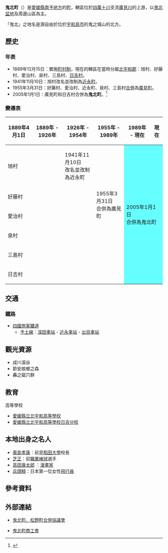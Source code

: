 {{日本町村
| 自治體名=鬼北
| 町村=町
| 圖像 = [[File:Chikanaga_station_03.jpg|240px]]
| 圖像說明 = [[近永站|近永站]]
| 町村旗 = [[File:Flag_of_Kihoku,_Ehime.svg|100px]]
| 旗說明 = 町旗
| 町村章 = [[File:Emblem_of_Kihoku,_Ehime.svg|100px]]

| 町村章說明 = 町章
| 日文原名=鬼北町
| 平假名=きほくちょう
| 羅馬字拼音=Kihoku-chō
| 都道府縣=愛媛縣
| 支廳=
| 郡=北宇和郡
| 編號=38488-7
| 面積=241.87
| 邊界未定=
| 人口=11,574
| 統計時間=2012年7月底
| 自治體=[[宇和島市|宇和島市]]、[[西予市|西予市]]、[[松野町|松野町]]<br />'''[[高知縣|高知縣]]'''：[[檮原町|檮原町]]、[[四萬十町|四萬十町]]
| 樹=[[日本扁柏|日本扁柏]]
| 花=[[杜鵑花|杜鵑花]]
| 鳥=
| 其他象徵物=
| 其他象徵=
| 首長=甲岡秀文
| 卸任日期=2013年3月
| 議員數=14
| 郵遞區號=798-1395
| 所在地=北宇和郡鬼北町大字近永800番地1
| 電話號碼=895-45-1111
| 外部連結=http://www.town.kihoku.ehime.jp/
| 經度=
| 緯度=
| 地圖 = [[File:Kihoku_in_Ehime_Prefecture_Ja.svg|250px]]
| 註記 =
}}
'''鬼北町'''（{{jpn|j=鬼北町|hg=きほくちょう|rm=Kihoku chō|f=y}}）是[[愛媛縣|愛媛縣]][[南予地方|南予地方]]的[[町|町]]，轄區位於[[四萬十川|四萬十川]]支流[[廣見川|廣見川]]的上游，以[[鬼北盆地|鬼北盆地]]及周邊山區為主。

「鬼北」之地名是源自由於位於[[宇和島市|宇和島市]]的鬼之城山的北方。

==歷史==
===年表===
* 1889年12月15日：實施[[町村制|町村制]]，現在的轄區在當時分屬[[北宇和郡|北宇和郡]]：旭村、好藤村、愛治村、泉村、三島村、[[日吉村_(愛媛縣北宇和郡)|日吉村]]。
* 1941年11月10日：旭村改名並改制為[[近永町|近永町]]。
* 1955年3月31日：好藤村、愛治村、近永町、泉村、三島村[[市町村合併|合併]]為[[廣見町_(愛媛縣)|廣見町]]。
* 2005年1月1日：廣見町和日吉村合併為'''鬼北町'''。<ref>{{cite web| title=鬼北町の紹介| url=http://www.town.kihoku.ehime.jp/site/mayor/936.html| publisher=鬼北町公所| accessdate=2012-08-11| date=2010-01-16| language=ja}}</ref>

===變遷表===
{| class="wikitable" style="font-size:small"
! 1889年4月1日
! 1889年 - 1926年
! 1926年 - 1954年
! 1955年 - 1989年
! 1989年 - 現在
! 現在
|-
| colspan=2 | 旭村
| 1941年11月10日<br>改名並改制為近永町
| rowspan=5 | 1955年3月31日<br>合併為廣見町
| rowspan=6 colspan=2 style="background-color:#6ff;" | 2005年1月1日<br>合併為鬼北町
|-
| colspan=3 | 好藤村
|-
| colspan=3 | 愛治村
|-
| colspan=3 | 泉村
|-
| colspan=3 | 三島村
|-
| colspan=4 | 日吉村
|}

==交通==
===鐵路===
* [[四國旅客鐵道|四國旅客鐵道]]
** [[予土線|予土線]]：[[深田車站|深田車站]] - [[近永車站|近永車站]] - [[出目車站|出目車站]]

==觀光資源==
* 成川溪谷
* 節安故鄉之森
* 轟之甌穴群

==教育==
; 高等學校
* [[愛媛縣立北宇和高等學校|愛媛縣立北宇和高等學校]]
* [[愛媛縣立北宇和高等學校日吉分校|愛媛縣立北宇和高等學校日吉分校]]

== 本地出身之名人 ==
* [[奧島孝康|奧島孝康]]：前[[早稻田大學|早稻田大學]]校長
* [[芝正|芝正]]：前[[職業棒球|職業棒球]]選手
* [[高田康太郎|高田康太郎]] ：[[漫畫家|漫畫家]]
* [[兵頭精|兵頭精]]：日本第一位女性[[飛行員|飛行員]]

==參考資料==
{{reflist}}

==外部連結==
{{commonscat|Kihoku, Ehime}}
* {{Ja}} [https://web.archive.org/web/20110812011218/http://www.ai-kihoku.jp/gappei/ 鬼北町、松野町合併協議會]
* {{Ja}} [http://www.kihoku.or.jp/ 鬼北町商工會]

{{愛媛縣}}{{Authority control}}